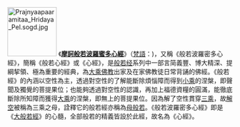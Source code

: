 [[File:Prajnyaapaaramitaa_Hridaya_Pel.sogd.jpg|110px]]
《'''[[摩訶般若波羅蜜多心經|摩訶般若波羅蜜多心經]]'''》（[[梵語|梵語]]：{{IAST|प्रज्ञापारमिताहृदयसूत्र，Prajñāpāramitā Hṛdaya Sūtra}})，又稱《般若波羅密多心經》，簡稱《般若心經》或《心經》，是[[般若经|般若经]]系列中一部言简義豐、博大精深、提綱挈領、極為重要的經典，為[[大乘佛教|大乘佛教]]出家及在家佛教徒日常背誦的佛經。《般若經》的內涵以空性為主，透過對空性的了解能斷除煩惱障而得到[[小乘|小乘]]的涅槃，即聲聞及獨覺的菩提果位；也能夠透過對空性的認識，再加上福德資糧的圓滿，能徹底斷除所知障而獲得[[大乘|大乘]]的涅槃，即無上的菩提果位。因為解了空性貫穿[[三乘|三乘]]，故[[解空|解空]]被稱為三乘之母，詮釋它的般若經亦稱為[[母般若|母般若]]。《般若波羅密多心經》即是《[[大般若經|大般若經]]》的心髓，全部般若的精義皆設於此經，故名為《心經》。